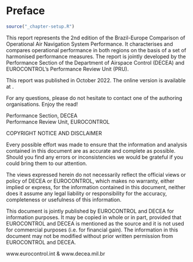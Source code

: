 # Preface {.unnumbered}

```r
source("_chapter-setup.R")
```

This report represents the 2nd edition of the Brazil-Europe Comparison of Operational Air Navigation System Performance. It characterises and compares operational performance in both regions on the basis of a set of harmonised performance measures. The report is jointly developed by the Performance Section of the Department of Airspace Control (DECEA) and EUROCONTROL's Performance Review Unit (PRU).

This report was published in October 2022. The online version is available at <ADD FINAL LINK HERE>.

For any questions, please do not hesitate to contact one of the authoring organisations. Enjoy the read!

Performance Section, DECEA <br>Performance Review Unit, EUROCONTROL

::: border
COPYRIGHT NOTICE AND DISCLAIMER

Every possible effort was made to ensure that the information and analysis contained in this document are as accurate and complete as possible. Should you find any errors or inconsistencies we would be grateful if you could bring them to our attention.

The views expressed herein do not necessarily reflect the official views or policy of DECEA or EUROCONTROL, which makes no warranty, either implied or express, for the information contained in this document, neither does it assume any legal liability or responsibility for the accuracy, completeness or usefulness of this information.

This document is jointly published by EUROCONTROL and DECEA for information purposes. It may be copied in whole or in part, provided that EUROCONTROL and DECEA is mentioned as the source and it is not used for commercial purposes (i.e. for financial gain). The information in this document may not be modified without prior written permission from EUROCONTROL and DECEA.

www.eurocontrol.int & www.decea.mil.br
:::
